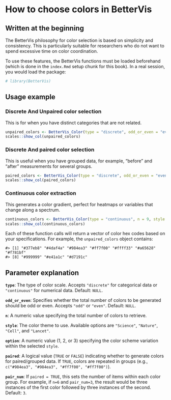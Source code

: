 # How to choose colors in BetterVis {#colors}

## Written at the beginning

The BetterVis philosophy for color selection is based on simplicity and consistency. This is particularly suitable for researchers who do not want to spend excessive time on color coordination. 

To use these features, the BetterVis functions must be loaded beforehand (which is done in the `index.Rmd` setup chunk for this book). In a real session, you would load the package:

```r
# library(BetterVis)
```

## Usage example

### Discrete And Unpaired color selection

This is for when you have distinct categories that are not related.

```r
unpaired_colors <- BetterVis_Color(type = "discrete", odd_or_even = "even",  n = 10, style = "Science", option = 1)
scales::show_col(unpaired_colors)
```

### Discrete And paired color selection

This is useful when you have grouped data, for example, "before" and "after" measurements for several groups.

```r
paired_colors <- BetterVis_Color(type = "discrete", odd_or_even = "even",  n = 6, style = "Science", option = 2, paired = TRUE, pair_num = 2)
scales::show_col(paired_colors)
```

### Continuous color extraction

This generates a color gradient, perfect for heatmaps or variables that change along a spectrum.

```r
continuous_colors <- BetterVis_Color(type = "continuous", n = 9, style = "Nature", option = 1)
scales::show_col(continuous_colors)
```

Each of these function calls will return a vector of color hex codes based on your specifications. For example, the `unpaired_colors` object contains:
```
#> [1] "#377eb8" "#4daf4a" "#984ea3" "#ff7f00" "#ffff33" "#a65628" "#f781bf"
#> [8] "#999999" "#e41a1c" "#d7191c"
```

## Parameter explanation

**`type`**: The type of color scale. Accepts `"discrete"` for categorical data or `"continuous"` for numerical data. Default: `NULL`.

**`odd_or_even`**: Specifies whether the total number of colors to be generated should be odd or even. Accepts `"odd"` or `"even"`. Default: `NULL`.

**`n`**: A numeric value specifying the total number of colors to retrieve.

**`style`**: The color theme to use. Available options are `"Science"`, `"Nature"`, `"Cell"`, and `"Lancet"`.

**`option`**: A numeric value (1, 2, or 3) specifying the color scheme variation within the selected `style`.

**`paired`**: A logical value (`TRUE` or `FALSE`) indicating whether to generate colors for paired/grouped data. If `TRUE`, colors are repeated in groups (e.g., `c("#984ea3", "#984ea3", "#ff7f00", "#ff7f00")`).

**`pair_num`**: If `paired = TRUE`, this sets the number of items within each color group. For example, if `n=6` and `pair_num=3`, the result would be three instances of the first color followed by three instances of the second. Default: `3`.
